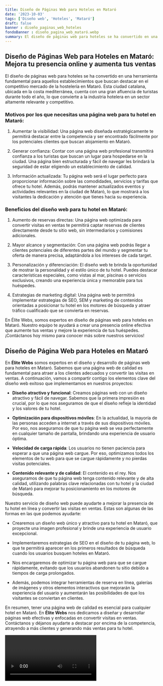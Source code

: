 ```yaml
---
title: Diseño de Páginas Web para Hoteles en Mataró
date: '2023-10-03'
tags: ['Diseño web', 'Hoteles', 'Mataró']
draft: false
banner : diseño_paginas_web_hoteles
fondoBanner : diseño_pagina_web_mataró.webp
summary: El diseño de páginas web para hoteles se ha convertido en una herramienta fundamental para aquellos establecimientos que buscan destacar en el competitivo mercado de la hostelería en Mataró. Esta ciudad catalana, ubicada en la costa mediterránea, cuenta con una gran afluencia de turistas durante todo el año, lo que convierte a la industria hotelera en un sector altamente relevante y competitivo.
---
```


## Diseño de Páginas Web para Hoteles en Mataró: Mejora tu presencia online y aumenta tus ventas

El diseño de páginas web para hoteles se ha convertido en una herramienta fundamental para aquellos establecimientos que buscan destacar en el competitivo mercado de la hostelería en Mataró. Esta ciudad catalana, ubicada en la costa mediterránea, cuenta con una gran afluencia de turistas durante todo el año, lo que convierte a la industria hotelera en un sector altamente relevante y competitivo.

### Motivos por los que necesitas una página web para tu hotel en Mataró:

1. Aumentar la visibilidad: Una página web diseñada estratégicamente te permitirá destacar entre la competencia y ser encontrado fácilmente por los potenciales clientes que buscan alojamiento en Mataró.

2. Generar confianza: Contar con una página web profesional transmitirá confianza a los turistas que buscan un lugar para hospedarse en la ciudad. Una página bien estructurada y fácil de navegar les brindará la seguridad de estar eligiendo un establecimiento de calidad.

3. Información actualizada: Tu página web será el lugar perfecto para proporcionar información sobre las comodidades, servicios y tarifas que ofrece tu hotel. Además, podrás mantener actualizados eventos y actividades relevantes en la ciudad de Mataró, lo que mostrará a los visitantes la dedicación y atención que tienes hacia su experiencia.

### Beneficios del diseño web para tu hotel en Mataró:

1. Aumento de reservas directas: Una página web optimizada para convertir visitas en ventas te permitirá captar reservas de clientes directamente desde tu sitio web, sin intermediarios y comisiones adicionales.

2. Mayor alcance y segmentación: Con una página web podrás llegar a clientes potenciales de diferentes partes del mundo y segmentar tu oferta de manera precisa, adaptándola a los intereses de cada target.

3. Personalización y diferenciación: El diseño web te brinda la oportunidad de mostrar la personalidad y el estilo único de tu hotel. Puedes destacar características especiales, como vistas al mar, piscinas o servicios exclusivos, creando una experiencia única y memorable para tus huéspedes.

4. Estrategias de marketing digital: Una página web te permitirá implementar estrategias de SEO, SEM y marketing de contenidos orientadas a posicionar tu hotel en los motores de búsqueda y atraer tráfico cualificado que se convierta en reservas.

En Élite Webs, somos expertos en diseño de páginas web para hoteles en Mataró. Nuestro equipo te ayudará a crear una presencia online efectiva que aumente tus ventas y mejore la experiencia de tus huéspedes. ¡Contáctanos hoy mismo para conocer más sobre nuestros servicios!

<GifSeo />

<Cta />

## Diseño de Página Web para Hoteles en Mataró

En **Élite Webs** somos expertos en el diseño y desarrollo de páginas web para hoteles en Mataró. Sabemos que una página web de calidad es fundamental para atraer a los clientes adecuados y convertir las visitas en ventas. A continuación, vamos a compartir contigo los elementos clave del diseño web exitoso que implementamos en nuestros proyectos:

- **Diseño atractivo y funcional**: Creamos páginas web con un diseño atractivo y fácil de navegar. Sabemos que la primera impresión es crucial, por lo que nos aseguramos de que el diseño refleje la identidad y los valores de tu hotel.

- **Optimización para dispositivos móviles**: En la actualidad, la mayoría de las personas acceden a internet a través de sus dispositivos móviles. Por eso, nos aseguramos de que tu página web se vea perfectamente en cualquier tamaño de pantalla, brindando una experiencia de usuario óptima.

- **Velocidad de carga rápida**: Los usuarios no tienen paciencia para esperar a que una página web cargue. Por eso, optimizamos todos los elementos de tu web para que se cargue rápidamente y no pierdas visitas potenciales.

- **Contenido relevante y de calidad**: El contenido es el rey. Nos aseguramos de que tu página web tenga contenido relevante y de alta calidad, utilizando palabras clave relacionadas con tu hotel y la ciudad de Mataró para mejorar tu posicionamiento en los motores de búsqueda.

Nuestro servicio de diseño web puede ayudarte a mejorar la presencia de tu hotel en línea y convertir las visitas en ventas. Estas son algunas de las formas en las que podemos ayudarte:

- Crearemos un diseño web único y atractivo para tu hotel en Mataró, que proyecte una imagen profesional y brinde una experiencia de usuario excepcional.

- Implementaremos estrategias de SEO en el diseño de tu página web, lo que te permitirá aparecer en los primeros resultados de búsqueda cuando los usuarios busquen hoteles en Mataró.

- Nos encargaremos de optimizar tu página web para que se cargue rápidamente, evitando que los usuarios abandonen tu sitio debido a tiempos de carga prolongados.

- Además, podemos integrar herramientas de reserva en línea, galerías de imágenes y otros elementos interactivos que mejorarán la experiencia del usuario y aumentarán las posibilidades de que los visitantes se conviertan en clientes.

En resumen, tener una página web de calidad es esencial para cualquier hotel en Mataró. En **Élite Webs** nos dedicamos a diseñar y desarrollar páginas web efectivas y enfocadas en convertir visitas en ventas. Contáctanos y déjanos ayudarte a destacar por encima de la competencia, atrayendo a más clientes y generando más ventas para tu hotel.

<Video />

<CtaBot job='Hoteles' city='Mataró'/>

<Gmaps query='Mataró+españa+maps' />